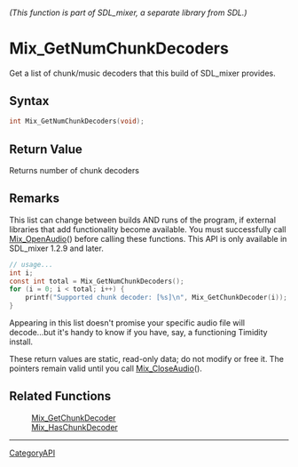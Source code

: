 ====== (This function is part of SDL_mixer, a separate library from SDL.) ======
= Mix_GetNumChunkDecoders =

Get a list of chunk/music decoders that this build of SDL_mixer provides.

== Syntax ==

<syntaxhighlight lang='c'>
int Mix_GetNumChunkDecoders(void);
</syntaxhighlight>

== Return Value ==

Returns number of chunk decoders

== Remarks ==

This list can change between builds AND runs of the program, if external
libraries that add functionality become available. You must successfully
call [[Mix_OpenAudio]]() before calling these functions. This API is only
available in SDL_mixer 1.2.9 and later.

<syntaxhighlight lang='c'>
// usage...
int i;
const int total = Mix_GetNumChunkDecoders();
for (i = 0; i < total; i++) {
    printf("Supported chunk decoder: [%s]\n", Mix_GetChunkDecoder(i));
}
</syntaxhighlight>

Appearing in this list doesn't promise your specific audio file will
decode...but it's handy to know if you have, say, a functioning Timidity
install.

These return values are static, read-only data; do not modify or free it.
The pointers remain valid until you call [[Mix_CloseAudio]]().

== Related Functions ==

:[[Mix_GetChunkDecoder]]
:[[Mix_HasChunkDecoder]]

----
[[CategoryAPI]]


